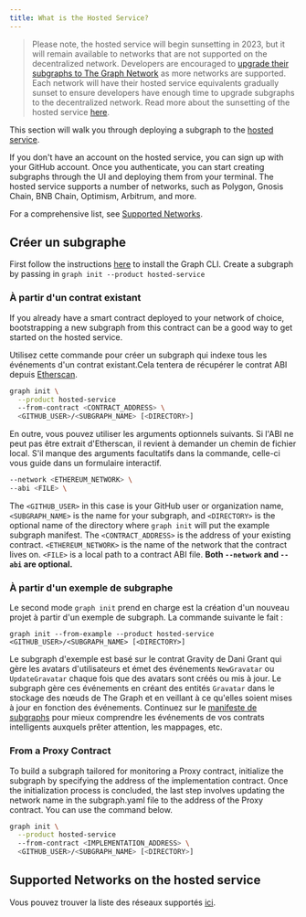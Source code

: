 ```yaml
---
title: What is the Hosted Service?
---
```


> Please note, the hosted service will begin sunsetting in 2023, but it will remain available to networks that are not supported on the decentralized network. Developers are encouraged to [upgrade their subgraphs to The Graph Network](/cookbook/upgrading-a-subgraph) as more networks are supported. Each network will have their hosted service equivalents gradually sunset to ensure developers have enough time to upgrade subgraphs to the decentralized network. Read more about the sunsetting of the hosted service [here](https://thegraph.com/blog/sunsetting-hosted-service).

This section will walk you through deploying a subgraph to the [hosted service](https://thegraph.com/hosted-service/).

If you don't have an account on the hosted service, you can sign up with your GitHub account. Once you authenticate, you can start creating subgraphs through the UI and deploying them from your terminal. The hosted service supports a number of networks, such as Polygon, Gnosis Chain, BNB Chain, Optimism, Arbitrum, and more.

For a comprehensive list, see [Supported Networks](/developing/supported-networks/#hosted-service).

## Créer un subgraphe

First follow the instructions [here](/developing/defining-a-subgraph) to install the Graph CLI. Create a subgraph by passing in `graph init --product hosted-service`

### À partir d'un contrat existant

If you already have a smart contract deployed to your network of choice, bootstrapping a new subgraph from this contract can be a good way to get started on the hosted service.

Utilisez cette commande pour créer un subgraph qui indexe tous les événements d'un contrat existant.Cela tentera de récupérer le contrat ABI depuis [Etherscan](https://etherscan.io/).

```sh
graph init \
  --product hosted-service
  --from-contract <CONTRACT_ADDRESS> \
  <GITHUB_USER>/<SUBGRAPH_NAME> [<DIRECTORY>]
```

En outre, vous pouvez utiliser les arguments optionnels suivants. Si l'ABI ne peut pas être extrait d'Etherscan, il revient à demander un chemin de fichier local. S'il manque des arguments facultatifs dans la commande, celle-ci vous guide dans un formulaire interactif.

```sh
--network <ETHEREUM_NETWORK> \
--abi <FILE> \
```

The `<GITHUB_USER>` in this case is your GitHub user or organization name, `<SUBGRAPH_NAME>` is the name for your subgraph, and `<DIRECTORY>` is the optional name of the directory where `graph init` will put the example subgraph manifest. The `<CONTRACT_ADDRESS>` is the address of your existing contract. `<ETHEREUM_NETWORK>` is the name of the network that the contract lives on. `<FILE>` is a local path to a contract ABI file. **Both `--network` and `--abi` are optional.**

### À partir d'un exemple de subgraphe

Le second mode `graph init` prend en charge est la création d'un nouveau projet à partir d'un exemple de subgraph. La commande suivante le fait :

```
graph init --from-example --product hosted-service <GITHUB_USER>/<SUBGRAPH_NAME> [<DIRECTORY>]
```

Le subgraph d'exemple est basé sur le contrat Gravity de Dani Grant qui gère les avatars d'utilisateurs et émet des événements `NewGravatar` ou `UpdateGravatar` chaque fois que des avatars sont créés ou mis à jour. Le subgraph gère ces événements en créant des entités `Gravatar` dans le stockage des nœuds de The Graph et en veillant à ce qu'elles soient mises à jour en fonction des événements. Continuez sur le [manifeste de subgraphs](/developing/creating-a-subgraph#the-subgraph-manifest) pour mieux comprendre les événements de vos contrats intelligents auxquels prêter attention, les mappages, etc.


### From a Proxy Contract

To build a subgraph tailored for monitoring a Proxy contract, initialize the subgraph by specifying the address of the implementation contract. Once the initialization process is concluded, the last step involves updating the network name in the subgraph.yaml file to the address of the Proxy contract. You can use the command below.

```sh
graph init \
  --product hosted-service
  --from-contract <IMPLEMENTATION_ADDRESS> \
  <GITHUB_USER>/<SUBGRAPH_NAME> [<DIRECTORY>]
```

## Supported Networks on the hosted service

Vous pouvez trouver la liste des réseaux supportés [ici](/developing/supported-networks).
